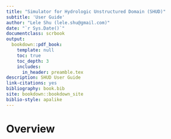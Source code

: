 ```yaml
--- 
title: "Simulator for Hydrologic Unstructured Domain (SHUD)"
subtitle: 'User Guide'
author: "Lele Shu (lele.shu@gmail.com)"
date: "`r Sys.Date()`"
documentclass: scrbook
output:
  bookdown::pdf_book:
    template: null
    toc: true
    toc_depth: 3
    includes:
      in_header: preamble.tex
description: SHUD User Guide
link-citations: yes
bibliography: book.bib
site: bookdown::bookdown_site
biblio-style: apalike
---
```

# Overview {#Overview}
